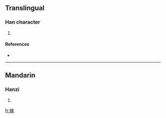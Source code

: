 ==Translingual==

===Han character===
{{Han char|rn=75|rad=木|as=11|sn=15|four=4591<sub>7</sub>|canj=木土土戈 (DGGI)}}

# {{defn|Han|sort=木11}}

====References====
* {{Han ref|kx=0548.050|dkj=15384|dj=0935.240|hdz=21272.090|uh=69F8|ud=27128|bh=E5CE|bd=58830}}

----

==Mandarin==

===Hanzi===
{{cmn-hanzi|pin=[[niè]] ([[nie4]]), [[zāo]] ([[zao1]])|wg=nieh<sup>4</sup>, tsao<sup>1</sup>}}

# {{defn|Mandarin}}

[[fr:槸]]